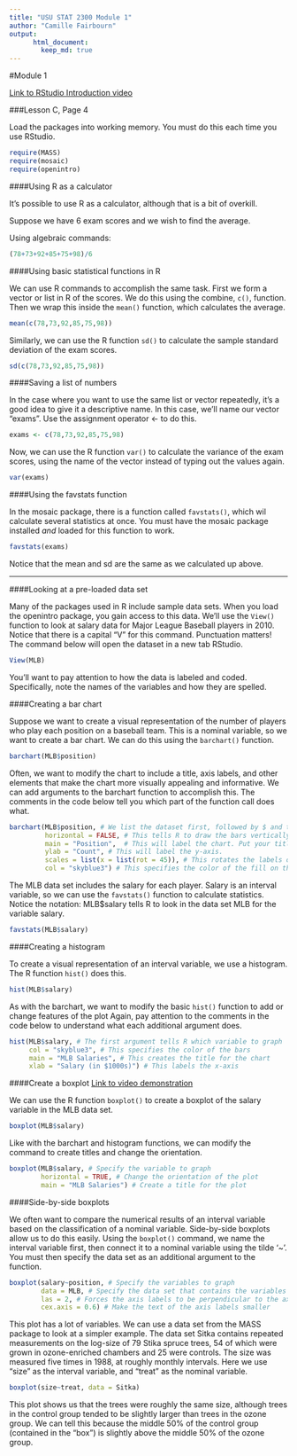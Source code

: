 ```yaml
---
title: "USU STAT 2300 Module 1"
author: "Camille Fairbourn"
output:
      html_document:
        keep_md: true
---
```

#Module 1

[Link to RStudio Introduction video](https://drive.google.com/file/d/0B57yktAdJPDkOEw2WHNCTWpsclU/view?usp=sharing)

###Lesson C, Page 4

Load the packages into working memory. You must do this each time you use RStudio.
```r
require(MASS)
require(mosaic)
require(openintro)
```

####Using R as a calculator

It's possible to use R as a calculator, although that is a bit of overkill.

Suppose we have 6 exam scores and we wish to find the average.

Using algebraic commands:
```r
(78+73+92+85+75+98)/6
```

####Using basic statistical functions in R

We can use R commands to accomplish the same task. First we form a vector or list in R of the scores. We do this using the combine, `c()`, function. Then we wrap this inside the `mean()` function, which calculates the average.

```r
mean(c(78,73,92,85,75,98))
```

Similarly, we can use the R function `sd()` to calculate the sample standard deviation of the exam scores.

```r
sd(c(78,73,92,85,75,98))
```

####Saving a list of numbers

In the case where you want to use the same list or vector repeatedly, it's a good idea to give it a descriptive name. In this case, we'll name our vector "exams". Use the assignment operator <- to do this.

```r
exams <- c(78,73,92,85,75,98)
```

Now, we can use the R function `var()` to calculate the variance of the exam scores, using the name of the vector instead of typing out the values again.

```r
var(exams)
```

####Using the favstats function

In the mosaic package, there is a function called `favstats()`, which wil calculate several statistics at once. You must have the mosaic package installed *and* loaded for this function to work.

```r
favstats(exams)
```

Notice that the mean and sd are the same as we calculated up above.

***

####Looking at a pre-loaded data set

Many of the packages used in R include sample data sets. When you load the openintro package, you gain access to this data. We'll use the `View()` function to look at salary data for Major League Baseball players in 2010. Notice that there is a capital "V" for this command. Punctuation matters! The command below will open the dataset in a new tab RStudio.

```r
View(MLB)
```

You'll want to pay attention to how the data is labeled and coded. Specifically, note the names of the variables and how they are spelled.

####Creating a bar chart

Suppose we want to create a visual representation of the number of players who play each position on a baseball team. This is a nominal variable, so we want to create a bar chart.  We can do this using the `barchart()` function.

```r
barchart(MLB$position)
```

Often, we want to modify the chart to include a title, axis labels, and other elements that make the chart more visually appealing and informative. We can add arguments to the barchart function to accomplish this. The comments in the code below tell you which part of the function call does what.

```r
barchart(MLB$position, # We list the dataset first, followed by $ and then the name of the variable
         horizontal = FALSE, # This tells R to draw the bars vertically
         main = "Position",  # This will label the chart. Put your title in quotation marks.
         ylab = "Count", # This will label the y-axis.
         scales = list(x = list(rot = 45)), # This rotates the labels on the x-axis to make them easier to read.
         col = "skyblue3") # This specifies the color of the fill on the bars.
```

The MLB data set includes the salary for each player. Salary is an interval variable, so we can use the `favstats()` function to calculate statistics. Notice the notation: MLB$salary tells R to look in the data set MLB for the variable salary.

```r
favstats(MLB$salary)
```

####Creating a histogram

To create a visual representation of an interval variable, we use a histogram. The R function `hist()` does this. 

```r
hist(MLB$salary)
```

As with the barchart, we want to modify the basic `hist()` function to add or change features of the plot Again, pay attention to the comments in the code below to understand what each additional argument does.

```r
hist(MLB$salary, # The first argument tells R which variable to graph
     col = "skyblue3", # This specifies the color of the bars
     main = "MLB Salaries", # This creates the title for the chart
     xlab = "Salary (in $1000s)") # This labels the x-axis
```

####Create a boxplot
[Link to video demonstration](https://drive.google.com/file/d/0B57yktAdJPDkMEoza1FKdy1McnM/view?usp=sharing)

We can use the R function `boxplot()` to create a boxplot of the salary variable in the MLB data set.

```r
boxplot(MLB$salary)
```

Like with the barchart and histogram functions, we can modify the command to create titles and change the orientation.

```r
boxplot(MLB$salary, # Specify the variable to graph
        horizontal = TRUE, # Change the orientation of the plot
        main = "MLB Salaries") # Create a title for the plot
```

####Side-by-side boxplots

We often want to compare the numerical results of an interval variable based on the classification of a nominal variable. Side-by-side boxplots allow us to do this easily. Using the `boxplot()` command, we name the interval variable first, then connect it to a nominal variable using the tilde '~'. You must then specify the data set as an additional argument to the function.

```r
boxplot(salary~position, # Specify the variables to graph
        data = MLB, # Specify the data set that contains the variables
        las = 2, # Forces the axis labels to be perpendicular to the axes
        cex.axis = 0.6) # Make the text of the axis labels smaller
```

This plot has a lot of variables. We can use a data set from the MASS package to look at a simpler example. The data set Sitka contains repeated measurements on the log-size of 79 Stika spruce trees, 54 of which were grown in ozone-enriched chambers and 25 were controls. The size was measured five times in 1988, at roughly monthly intervals. Here we use "size" as the interval variable, and "treat" as the nominal variable.

```r
boxplot(size~treat, data = Sitka)
```

This plot shows us that the trees were roughly the same size, although trees in the control group tended to be slightly larger than trees in the ozone group. We can tell this because the middle 50% of the control group (contained in the "box") is slightly above the middle 50% of the ozone group.